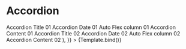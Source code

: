 
<Meta title="lib/components/Accordion" component={Accordion} />


# Accordion

<Canvas>
	<Story
		name="default"
		args={{
			children: (
				<>
					<Accordion.Item id="1">
						<Accordion.Header>
							<Accordion.Title>
								Accordion Title 01
							</Accordion.Title>
							<Accordion.Date>Accordion Date 01</Accordion.Date>
							<Accordion.AutoCol>
								Auto Flex column 01
							</Accordion.AutoCol>
						</Accordion.Header>
						<Accordion.Body>Accordion Content 01 </Accordion.Body>
					</Accordion.Item>
					<Accordion.Item id="2">
						<Accordion.Header>
							<Accordion.Title>
								Accordion Title 02
							</Accordion.Title>
							<Accordion.Date>Accordion Date 02</Accordion.Date>
							<Accordion.AutoCol>
								Auto Flex column 02
							</Accordion.AutoCol>
						</Accordion.Header>
						<Accordion.Body>Accordion Content 02 </Accordion.Body>
					</Accordion.Item>
				</>
			),
		}}
	>
		{Template.bind()}
	</Story>
</Canvas>

<ArgsTable story="default" />
